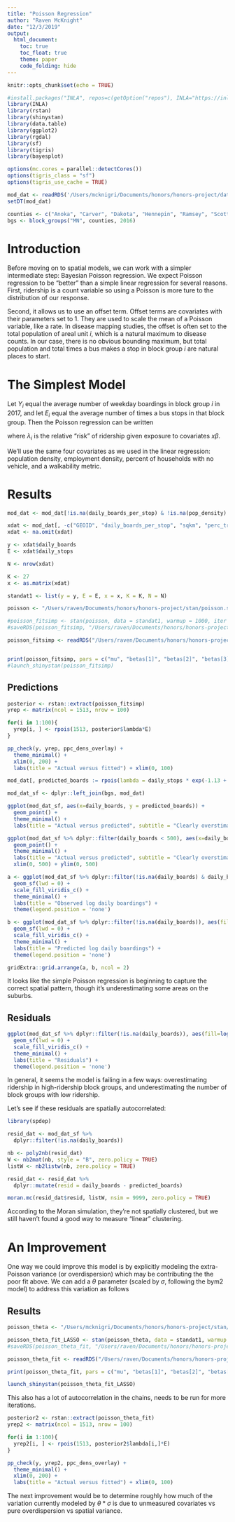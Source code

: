 ```yaml
---
title: "Poisson Regression"
author: "Raven McKnight"
date: "12/3/2019"
output: 
  html_document: 
    toc: true
    toc_float: true
    theme: paper
    code_folding: hide
---
```


```r
knitr::opts_chunk$set(echo = TRUE)

#install.packages("INLA", repos=c(getOption("repos"), INLA="https://inla.r-inla-download.org/R/stable"), dep=TRUE)
library(INLA)
library(rstan)
library(shinystan)
library(data.table)
library(ggplot2)
library(rgdal)
library(sf)
library(tigris)
library(bayesplot)

options(mc.cores = parallel::detectCores())
options(tigris_class = "sf")
options(tigris_use_cache = TRUE)

mod_dat <- readRDS('/Users/mcknigri/Documents/honors/honors-project/data/modeling-dat/p_dat_scaled.RDS')
setDT(mod_dat)

counties <- c("Anoka", "Carver", "Dakota", "Hennepin", "Ramsey", "Scott", "Washington")
bgs <- block_groups("MN", counties, 2016)
```

# Introduction

Before moving on to spatial models, we can work with a simpler intermediate step: Bayesian Poisson regression. We expect Poisson regression to be "better" than a simple linear regression for several reasons. First, ridership is a count variable so using a Poisson is more ture to the distribution of our response.

Second, it allows us to use an offset term. Offset terms are covariates with their parameters set to 1. They are used to scale the mean of a Poisson variable, like a rate. In disease mapping studies, the offset is often set to the total population of areal unit $i$, which is a natural maximum to disease counts. In our case, there is no obvious bounding maximum, but total population and total times a bus makes a stop in block group $i$ are natural places to start. 

# The Simplest Model

Let $Y_i$ equal the average number of weekday boardings in block group $i$ in 2017, and let $E_i$ equal the average number of times a bus stops in that block group. Then the Poisson regression can be written

\begin{align}
Y_i & \sim \text{Poisson}(E_i\lambda_i) \\
\eta_i = log(\lambda_i) &= \mu + \sum_{n=1}^{4}x_n\beta\\
\theta & \sim N(0, 1)
\end{align}

where $\lambda_i$ is the relative "risk" of ridership given exposure to covariates $x\beta$. 

We'll use the same four covariates as we used in the linear regression: population density, employment density, percent of households with no vehicle, and a walkability metric. 

# Results

```r
mod_dat <- mod_dat[!is.na(daily_boards_per_stop) & !is.na(pop_density) & !is.na(emp_density) & !is.na(perc_no_veh) & !is.na(walkability) & !is.na(daily_stops)]

xdat <- mod_dat[, -c("GEOID", "daily_boards_per_stop", "sqkm", "perc_transit_comm")] # still need to fix that var
xdat <- na.omit(xdat)

y <- xdat$daily_boards
E <- xdat$daily_stops

N <- nrow(xdat)

K <- 27
x <- as.matrix(xdat)

standat1 <- list(y = y, E = E, x = x, K = K, N = N)

poisson <- "/Users/raven/Documents/honors/honors-project/stan/poisson.stan"

#poisson_fitsimp <- stan(poisson, data = standat1, warmup = 1000, iter = 2000)
#saveRDS(poisson_fitsimp, "/Users/raven/Documents/honors/honors-project/fits/poisson_fitsimp.RDS")

poisson_fitsimp <- readRDS("/Users/raven/Documents/honors/honors-project/fits/poisson_fitsimp.RDS")


print(poisson_fitsimp, pars = c("mu", "betas[1]", "betas[2]", "betas[3]", "betas[4]"), probs=c(0.025, 0.5, 0.975))
#launch_shinystan(poisson_fitsimp)
```



## Predictions
```r
posterior <- rstan::extract(poisson_fitsimp)
yrep <- matrix(ncol = 1513, nrow = 100)

for(i in 1:100){
  yrep[i, ] <- rpois(1513, posterior$lambda*E)
}

pp_check(y, yrep, ppc_dens_overlay) + 
  theme_minimal() +
  xlim(0, 200) +
  labs(title = "Actual versus fitted") + xlim(0, 100)
```


```r
mod_dat[, predicted_boards := rpois(lambda = daily_stops * exp(-1.13 + 0.06*pop_density + 0.04*emp_density + 0.16*perc_no_veh), n = nrow(mod_dat))]

mod_dat_sf <- dplyr::left_join(bgs, mod_dat)

ggplot(mod_dat_sf, aes(x=daily_boards, y = predicted_boards)) +
  geom_point() +
  theme_minimal() +
  labs(title = "Actual versus predicted", subtitle = "Clearly overstimating outliers") 

ggplot(mod_dat_sf %>% dplyr::filter(daily_boards < 500), aes(x=daily_boards, y = predicted_boards)) +
  geom_point() +
  theme_minimal() +
  labs(title = "Actual versus predicted", subtitle = "Clearly overstimating outliers") +
  xlim(0, 500) + ylim(0, 500)
```

```r
a <- ggplot(mod_dat_sf %>% dplyr::filter(!is.na(daily_boards) & daily_boards != 0), aes(fill=log(daily_boards))) + 
  geom_sf(lwd = 0) +
  scale_fill_viridis_c() + 
  theme_minimal() +
  labs(title = "Observed log daily boardings") +
  theme(legend.position = 'none')

b <- ggplot(mod_dat_sf %>% dplyr::filter(!is.na(daily_boards)), aes(fill=log(predicted_boards))) + 
  geom_sf(lwd = 0) +
  scale_fill_viridis_c() + 
  theme_minimal() +
  labs(title = "Predicted log daily boardings") +
  theme(legend.position = 'none')

gridExtra::grid.arrange(a, b, ncol = 2)
```

It looks like the simple Poisson regression is beginning to capture the correct spatial pattern, though it's underestimating some areas on the suburbs. 

## Residuals

```r
ggplot(mod_dat_sf %>% dplyr::filter(!is.na(daily_boards)), aes(fill=log(daily_boards) - log(predicted_boards))) + 
  geom_sf(lwd = 0) +
  scale_fill_viridis_c() + 
  theme_minimal() +
  labs(title = "Residuals") +
  theme(legend.position = 'none')
```

In general, it seems the model is failing in a few ways: overestimating ridership in high-ridership block groups, and underestimating the number of block groups with low ridership. 

Let's see if these residuals are spatially autocorrelated:

```r
library(spdep)

resid_dat <- mod_dat_sf %>% 
  dplyr::filter(!is.na(daily_boards))

nb <- poly2nb(resid_dat)
W <- nb2mat(nb, style = "B", zero.policy = TRUE)
listW <- nb2listw(nb, zero.policy = TRUE)

resid_dat <- resid_dat %>%
  dplyr::mutate(resid = daily_boards - predicted_boards)

moran.mc(resid_dat$resid, listW, nsim = 9999, zero.policy = TRUE)
```


According to the Moran simulation, they're not spatially clustered, but we still haven't found a good way to measure "linear" clustering. 


# An Improvement

One way we could improve this model is by explicitly modeling the extra-Poisson variance (or overdispersion) which may be contributing the the poor fit above. We can add a $\theta$ parameter (scaled by $\sigma$, following the bym2 model) to address this variation as follows

\begin{align}
Y_i & \sim \text{Poisson}(E_i\lambda_i) \\
\eta_i = log(\lambda_i) &= \mu + \sum_{n=1}^{4}x_n\beta + \theta*\sigma \\
\theta & \sim N(0, 1)
\end{align}

## Results

```r
poisson_theta <- "/Users/mcknigri/Documents/honors/honors-project/stan/poisson_theta.stan"

poisson_theta_fit_LASSO <- stan(poisson_theta, data = standat1, warmup = 7000, iter = 8000)
#saveRDS(poisson_theta_fit, "/Users/raven/Documents/honors/honors-project/fits/poisson_theta_test.RDS")

poisson_theta_fit <- readRDS("/Users/raven/Documents/honors/honors-project/fits/poisson_theta_test.RDS")

print(poisson_theta_fit, pars = c("mu", "betas[1]", "betas[2]", "betas[3]", "betas[4]", "theta[5]", "eta[5]", "lambda[5]"), probs=c(0.025, 0.5, 0.975))

launch_shinystan(poisson_theta_fit_LASSO)
```

This also has a lot of autocorrelation in the chains, needs to be run for more iterations.  

```r
posterior2 <- rstan::extract(poisson_theta_fit)
yrep2 <- matrix(ncol = 1513, nrow = 100)

for(i in 1:100){
  yrep2[i, ] <- rpois(1513, posterior2$lambda[i,]*E)
}

pp_check(y, yrep2, ppc_dens_overlay) + 
  theme_minimal() +
  xlim(0, 200) +
  labs(title = "Actual versus fitted") + xlim(0, 100)
```

The next improvement would be to determine roughly how much of the variation currently modeled by $\theta * \sigma$ is due to unmeasured covariates vs pure overdispersion vs spatial variance. 



